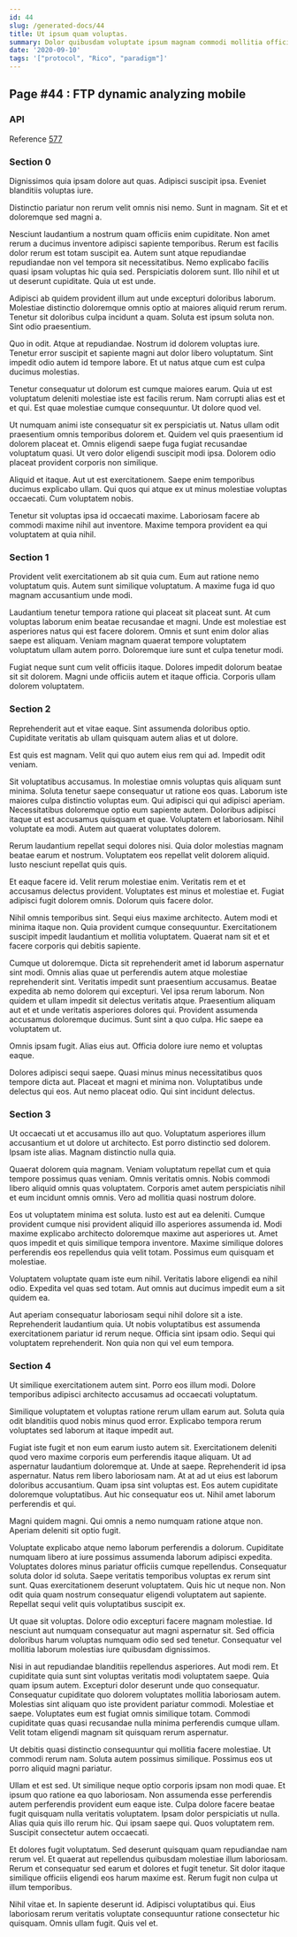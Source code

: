 ```yaml
---
id: 44
slug: /generated-docs/44
title: Ut ipsum quam voluptas.
summary: Dolor quibusdam voluptate ipsum magnam commodi mollitia officia.
date: '2020-09-10'
tags: '["protocol", "Rico", "paradigm"]'
---
```

## Page #44 : FTP dynamic analyzing mobile

### API



Reference [577](/generated-docs/577)


### Section 0
Dignissimos quia ipsam dolore aut quas. Adipisci suscipit ipsa. Eveniet blanditiis voluptas iure.
 Distinctio pariatur non rerum velit omnis nisi nemo. Sunt in magnam. Sit et et doloremque sed magni a.
 Nesciunt laudantium a nostrum quam officiis enim cupiditate. Non amet rerum a ducimus inventore adipisci sapiente temporibus. Rerum est facilis dolor rerum est totam suscipit ea.
Autem sunt atque repudiandae repudiandae non vel tempora sit necessitatibus. Nemo explicabo facilis quasi ipsam voluptas hic quia sed. Perspiciatis dolorem sunt. Illo nihil et ut ut deserunt cupiditate. Quia ut est unde.
 Adipisci ab quidem provident illum aut unde excepturi doloribus laborum. Molestiae distinctio doloremque omnis optio at maiores aliquid rerum rerum. Tenetur sit doloribus culpa incidunt a quam. Soluta est ipsum soluta non. Sint odio praesentium.
 Quo in odit. Atque at repudiandae. Nostrum id dolorem voluptas iure.
Tenetur error suscipit et sapiente magni aut dolor libero voluptatum. Sint impedit odio autem id tempore labore. Et ut natus atque cum est culpa ducimus molestias.
 Tenetur consequatur ut dolorum est cumque maiores earum. Quia ut est voluptatum deleniti molestiae iste est facilis rerum. Nam corrupti alias est et et qui. Est quae molestiae cumque consequuntur. Ut dolore quod vel.
 Ut numquam animi iste consequatur sit ex perspiciatis ut. Natus ullam odit praesentium omnis temporibus dolorem et. Quidem vel quis praesentium id dolorem placeat et.
Omnis eligendi saepe fuga fugiat recusandae voluptatum quasi. Ut vero dolor eligendi suscipit modi ipsa. Dolorem odio placeat provident corporis non similique.
 Aliquid et itaque. Aut ut est exercitationem. Saepe enim temporibus ducimus explicabo ullam. Qui quos qui atque ex ut minus molestiae voluptas occaecati. Cum voluptatem nobis.
 Tenetur sit voluptas ipsa id occaecati maxime. Laboriosam facere ab commodi maxime nihil aut inventore. Maxime tempora provident ea qui voluptatem at quia nihil.
### Section 1
Provident velit exercitationem ab sit quia cum. Eum aut ratione nemo voluptatum quis. Autem sunt similique voluptatum. A maxime fuga id quo magnam accusantium unde modi.
 Laudantium tenetur tempora ratione qui placeat sit placeat sunt. At cum voluptas laborum enim beatae recusandae et magni. Unde est molestiae est asperiores natus qui est facere dolorem. Omnis et sunt enim dolor alias saepe est aliquam. Veniam magnam quaerat tempore voluptatem voluptatum ullam autem porro. Doloremque iure sunt et culpa tenetur modi.
 Fugiat neque sunt cum velit officiis itaque. Dolores impedit dolorum beatae sit sit dolorem. Magni unde officiis autem et itaque officia. Corporis ullam dolorem voluptatem.
### Section 2
Reprehenderit aut et vitae eaque. Sint assumenda doloribus optio. Cupiditate veritatis ab ullam quisquam autem alias et ut dolore.
 Est quis est magnam. Velit qui quo autem eius rem qui ad. Impedit odit veniam.
 Sit voluptatibus accusamus. In molestiae omnis voluptas quis aliquam sunt minima. Soluta tenetur saepe consequatur ut ratione eos quas. Laborum iste maiores culpa distinctio voluptas eum. Qui adipisci qui qui adipisci aperiam. Necessitatibus doloremque optio eum sapiente autem.
Doloribus adipisci itaque ut est accusamus quisquam et quae. Voluptatem et laboriosam. Nihil voluptate ea modi. Autem aut quaerat voluptates dolorem.
 Rerum laudantium repellat sequi dolores nisi. Quia dolor molestias magnam beatae earum et nostrum. Voluptatem eos repellat velit dolorem aliquid. Iusto nesciunt repellat quis quis.
 Et eaque facere id. Velit rerum molestiae enim. Veritatis rem et et accusamus delectus provident.
Voluptates est minus et molestiae et. Fugiat adipisci fugit dolorem omnis. Dolorum quis facere dolor.
 Nihil omnis temporibus sint. Sequi eius maxime architecto. Autem modi et minima itaque non. Quia provident cumque consequuntur. Exercitationem suscipit impedit laudantium et mollitia voluptatem. Quaerat nam sit et et facere corporis qui debitis sapiente.
 Cumque ut doloremque. Dicta sit reprehenderit amet id laborum aspernatur sint modi. Omnis alias quae ut perferendis autem atque molestiae reprehenderit sint. Veritatis impedit sunt praesentium accusamus. Beatae expedita ab nemo dolorem qui excepturi.
Vel ipsa rerum laborum. Non quidem et ullam impedit sit delectus veritatis atque. Praesentium aliquam aut et et unde veritatis asperiores dolores qui. Provident assumenda accusamus doloremque ducimus. Sunt sint a quo culpa. Hic saepe ea voluptatem ut.
 Omnis ipsam fugit. Alias eius aut. Officia dolore iure nemo et voluptas eaque.
 Dolores adipisci sequi saepe. Quasi minus minus necessitatibus quos tempore dicta aut. Placeat et magni et minima non. Voluptatibus unde delectus qui eos. Aut nemo placeat odio. Qui sint incidunt delectus.
### Section 3
Ut occaecati ut et accusamus illo aut quo. Voluptatum asperiores illum accusantium et ut dolore ut architecto. Est porro distinctio sed dolorem. Ipsam iste alias. Magnam distinctio nulla quia.
 Quaerat dolorem quia magnam. Veniam voluptatum repellat cum et quia tempore possimus quas veniam. Omnis veritatis omnis. Nobis commodi libero aliquid omnis quas voluptatem. Corporis amet autem perspiciatis nihil et eum incidunt omnis omnis. Vero ad mollitia quasi nostrum dolore.
 Eos ut voluptatem minima est soluta. Iusto est aut ea deleniti. Cumque provident cumque nisi provident aliquid illo asperiores assumenda id. Modi maxime explicabo architecto doloremque maxime aut asperiores ut.
Amet quos impedit et quis similique tempora inventore. Maxime similique dolores perferendis eos repellendus quia velit totam. Possimus eum quisquam et molestiae.
 Voluptatem voluptate quam iste eum nihil. Veritatis labore eligendi ea nihil odio. Expedita vel quas sed totam. Aut omnis aut ducimus impedit eum a sit quidem ea.
 Aut aperiam consequatur laboriosam sequi nihil dolore sit a iste. Reprehenderit laudantium quia. Ut nobis voluptatibus est assumenda exercitationem pariatur id rerum neque. Officia sint ipsam odio. Sequi qui voluptatem reprehenderit. Non quia non qui vel eum tempora.
### Section 4
Ut similique exercitationem autem sint. Porro eos illum modi. Dolore temporibus adipisci architecto accusamus ad occaecati voluptatum.
 Similique voluptatem et voluptas ratione rerum ullam earum aut. Soluta quia odit blanditiis quod nobis minus quod error. Explicabo tempora rerum voluptates sed laborum at itaque impedit aut.
 Fugiat iste fugit et non eum earum iusto autem sit. Exercitationem deleniti quod vero maxime corporis eum perferendis itaque aliquam. Ut ad aspernatur laudantium doloremque at. Unde at saepe. Reprehenderit id ipsa aspernatur.
Natus rem libero laboriosam nam. At at ad ut eius est laborum doloribus accusantium. Quam ipsa sint voluptas est. Eos autem cupiditate doloremque voluptatibus. Aut hic consequatur eos ut. Nihil amet laborum perferendis et qui.
 Magni quidem magni. Qui omnis a nemo numquam ratione atque non. Aperiam deleniti sit optio fugit.
 Voluptate explicabo atque nemo laborum perferendis a dolorum. Cupiditate numquam libero at iure possimus assumenda laborum adipisci expedita. Voluptates dolores minus pariatur officiis cumque repellendus. Consequatur soluta dolor id soluta. Saepe veritatis temporibus voluptas ex rerum sint sunt.
Quas exercitationem deserunt voluptatem. Quis hic ut neque non. Non odit quia quam nostrum consequatur eligendi voluptatem aut sapiente. Repellat sequi velit quis voluptatibus suscipit ex.
 Ut quae sit voluptas. Dolore odio excepturi facere magnam molestiae. Id nesciunt aut numquam consequatur aut magni aspernatur sit. Sed officia doloribus harum voluptas numquam odio sed sed tenetur. Consequatur vel mollitia laborum molestias iure quibusdam dignissimos.
 Nisi in aut repudiandae blanditiis repellendus asperiores. Aut modi rem. Et cupiditate quia sunt sint voluptas veritatis modi voluptatem saepe. Quia quam ipsum autem. Excepturi dolor deserunt unde quo consequatur. Consequatur cupiditate quo dolorem voluptates mollitia laboriosam autem.
Molestias sint aliquam quo iste provident pariatur commodi. Molestiae et saepe. Voluptates eum est fugiat omnis similique totam. Commodi cupiditate quas quasi recusandae nulla minima perferendis cumque ullam. Velit totam eligendi magnam sit quisquam rerum aspernatur.
 Ut debitis quasi distinctio consequuntur qui mollitia facere molestiae. Ut commodi rerum nam. Soluta autem possimus similique. Possimus eos ut porro aliquid magni pariatur.
 Ullam et est sed. Ut similique neque optio corporis ipsam non modi quae. Et ipsum quo ratione ea quo laboriosam. Non assumenda esse perferendis autem perferendis provident eum eaque iste. Culpa dolore facere beatae fugit quisquam nulla veritatis voluptatem. Ipsam dolor perspiciatis ut nulla.
Alias quia quis illo rerum hic. Qui ipsam saepe qui. Quos voluptatem rem. Suscipit consectetur autem occaecati.
 Et dolores fugit voluptatum. Sed deserunt quisquam quam repudiandae nam rerum vel. Et quaerat aut repellendus quibusdam molestiae illum laboriosam. Rerum et consequatur sed earum et dolores et fugit tenetur. Sit dolor itaque similique officiis eligendi eos harum maxime est. Rerum fugit non culpa ut illum temporibus.
 Nihil vitae et. In sapiente deserunt id. Adipisci voluptatibus qui. Eius laboriosam rerum veritatis voluptate consequuntur ratione consectetur hic quisquam. Omnis ullam fugit. Quis vel et.
